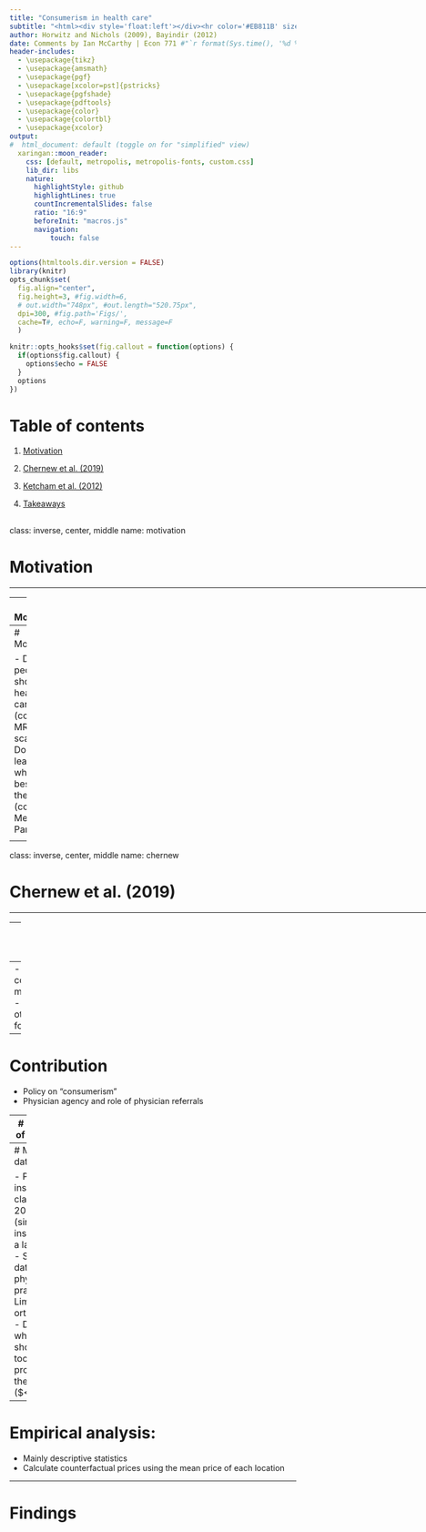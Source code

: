 ```yaml
---
title: "Consumerism in health care"
subtitle: "<html><div style='float:left'></div><hr color='#EB811B' size=1px width=0px></html>"
author: Horwitz and Nichols (2009), Bayindir (2012)
date: Comments by Ian McCarthy | Econ 771 #"`r format(Sys.time(), '%d %B %Y')`"
header-includes: 
  - \usepackage{tikz}
  - \usepackage{amsmath}
  - \usepackage{pgf}
  - \usepackage[xcolor=pst]{pstricks}
  - \usepackage{pgfshade}
  - \usepackage{pdftools}
  - \usepackage{color}
  - \usepackage{colortbl}
  - \usepackage{xcolor}
output:
#  html_document: default (toggle on for "simplified" view)
  xaringan::moon_reader:
    css: [default, metropolis, metropolis-fonts, custom.css] 
    lib_dir: libs
    nature:
      highlightStyle: github
      highlightLines: true
      countIncrementalSlides: false
      ratio: "16:9"
      beforeInit: "macros.js"
      navigation:
          touch: false
---
```


<!-- Adjust some CSS code for font size and maintain R code font size -->
<style type="text/css">
.remark-slide-content {
    font-size: 30px;
    padding: 1em 2em 1em 2em;    
}
.remark-code, .remark-inline-code { 
    font-size: 20px;
}
</style>


<!-- Set R options for how code chunks are displayed and load packages -->
```r
options(htmltools.dir.version = FALSE)
library(knitr)
opts_chunk$set(
  fig.align="center",  
  fig.height=3, #fig.width=6,
  # out.width="748px", #out.length="520.75px",
  dpi=300, #fig.path='Figs/',
  cache=T#, echo=F, warning=F, message=F
  )

knitr::opts_hooks$set(fig.callout = function(options) {
  if(options$fig.callout) {
    options$echo = FALSE
  }
  options
})

```


# Table of contents

1. [Motivation](#motivation)

2. [Chernew et al. (2019)](#chernew)

3. [Ketcham et al. (2012)](#ketcham)

4. [Takeaways](#final)


<!-- New Section -->
---
class: inverse, center, middle
name: motivation

# Motivation

<html><div style='float:left'></div><hr color='#EB811B' size=1px width=1055px></html>

---
# Motivation

Huge movement toward "consumerism" in health care

- show graph of cost sharing over time


---
# Motivation

- Do people shop for health care? (context of MRI scans)
- Do people learn what's best for them? (context of Medicare Part D)


<!-- New Section -->
---
class: inverse, center, middle
name: chernew

# Chernew et al. (2019)

<html><div style='float:left'></div><hr color='#EB811B' size=1px width=1055px></html>


---
# Main empirical question

Are health care services "shoppable"? Study this in the context of MRIs where quality is homogeneous.

<br>
--
- If so, more consumerism might be OK
- If not, need other tools for now


---
# Contribution

- Policy on "consumerism"
- Physician agency and role of physician referrals


---
# Preview of findings

- Patients pass 6 lower-priced facilities en route to selected facility
- 50% potential drop if people went to cheapest facility

- figure 1 of paper


---
# Main data:

- Private insurance claims in 2013 (single insurer, but a large one)
- SK&A data on physician practices
- Limit to orthopedics
- Data on who used a shopping tool provided by the insurer ($<$1%)

---
# Empirical analysis:

- Mainly descriptive statistics
- Calculate counterfactual prices using the mean price of each location


---
# Findings


